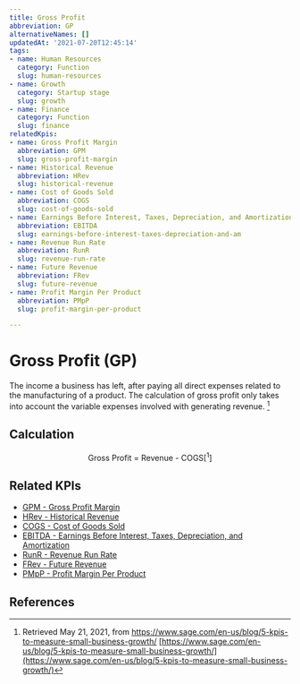 ```yaml
---
title: Gross Profit
abbreviation: GP
alternativeNames: []
updatedAt: '2021-07-20T12:45:14'
tags:
- name: Human Resources
  category: Function
  slug: human-resources
- name: Growth
  category: Startup stage
  slug: growth
- name: Finance
  category: Function
  slug: finance
relatedKpis:
- name: Gross Profit Margin
  abbreviation: GPM
  slug: gross-profit-margin
- name: Historical Revenue
  abbreviation: HRev
  slug: historical-revenue
- name: Cost of Goods Sold
  abbreviation: COGS
  slug: cost-of-goods-sold
- name: Earnings Before Interest, Taxes, Depreciation, and Amortization
  abbreviation: EBITDA
  slug: earnings-before-interest-taxes-depreciation-and-am
- name: Revenue Run Rate
  abbreviation: RunR
  slug: revenue-run-rate
- name: Future Revenue
  abbreviation: FRev
  slug: future-revenue
- name: Profit Margin Per Product
  abbreviation: PMpP
  slug: profit-margin-per-product

---
```


# Gross Profit (GP)

The income a business has left, after paying all direct expenses related to the manufacturing of a product. The calculation of gross profit only takes into account the variable expenses involved with generating revenue. [^1]

## Calculation

$$
\textrm{Gross Profit = Revenue - COGS}  [^1]
$$



## Related KPIs

- [GPM - Gross Profit Margin](/en/kpis/gross-profit-margin)
- [HRev - Historical Revenue](/en/kpis/historical-revenue)
- [COGS - Cost of Goods Sold](/en/kpis/cost-of-goods-sold)
- [EBITDA - Earnings Before Interest, Taxes, Depreciation, and Amortization](/en/kpis/earnings-before-interest-taxes-depreciation-and-am)
- [RunR - Revenue Run Rate](/en/kpis/revenue-run-rate)
- [FRev - Future Revenue](/en/kpis/future-revenue)
- [PMpP - Profit Margin Per Product](/en/kpis/profit-margin-per-product)

## References

[^1]:   Retrieved May 21, 2021, from https://www.sage.com/en-us/blog/5-kpis-to-measure-small-business-growth/ [https://www.sage.com/en-us/blog/5-kpis-to-measure-small-business-growth/](https://www.sage.com/en-us/blog/5-kpis-to-measure-small-business-growth/)
[^2]: FreshBooks. Retrieved May 21, 2021, from https://www.freshbooks.com/hub/accounting/find-gross-profit [https://www.freshbooks.com/hub/accounting/find-gross-profit](https://www.freshbooks.com/hub/accounting/find-gross-profit)
